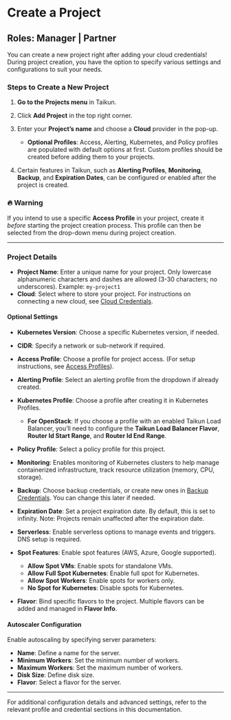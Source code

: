 # Create a Project

## Roles: Manager | Partner

You can create a new project right after adding your cloud credentials! During project creation, you have the option to specify various settings and configurations to suit your needs.

### Steps to Create a New Project
1. **Go to the Projects menu** in Taikun.
2. Click **Add Project** in the top right corner.
3. Enter your **Project’s name** and choose a **Cloud** provider in the pop-up.

   - **Optional Profiles**: Access, Alerting, Kubernetes, and Policy profiles are populated with default options at first. Custom profiles should be created before adding them to your projects.

4. Certain features in Taikun, such as **Alerting Profiles**, **Monitoring**, **Backup**, and **Expiration Dates**, can be configured or enabled after the project is created.

### 🔥 Warning
If you intend to use a specific **Access Profile** in your project, create it *before* starting the project creation process. This profile can then be selected from the drop-down menu during project creation.

---

### Project Details

- **Project Name**: Enter a unique name for your project. Only lowercase alphanumeric characters and dashes are allowed (3-30 characters; no underscores). Example: `my-project1`
- **Cloud**: Select where to store your project. For instructions on connecting a new cloud, see [Cloud Credentials](#cloud-credentials).

#### Optional Settings
- **Kubernetes Version**: Choose a specific Kubernetes version, if needed.
- **CIDR**: Specify a network or sub-network if required.
- **Access Profile**: Choose a profile for project access. (For setup instructions, see [Access Profiles](#access-profiles)).
- **Alerting Profile**: Select an alerting profile from the dropdown if already created.
- **Kubernetes Profile**: Choose a profile after creating it in Kubernetes Profiles.
   - **For OpenStack**: If you choose a profile with an enabled Taikun Load Balancer, you’ll need to configure the **Taikun Load Balancer Flavor**, **Router Id Start Range**, and **Router Id End Range**.

- **Policy Profile**: Select a policy profile for this project.
- **Monitoring**: Enables monitoring of Kubernetes clusters to help manage containerized infrastructure, track resource utilization (memory, CPU, storage).
- **Backup**: Choose backup credentials, or create new ones in [Backup Credentials](#backup-credentials). You can change this later if needed.
- **Expiration Date**: Set a project expiration date. By default, this is set to infinity. Note: Projects remain unaffected after the expiration date.
- **Serverless**: Enable serverless options to manage events and triggers. DNS setup is required.
- **Spot Features**: Enable spot features (AWS, Azure, Google supported).
   - **Allow Spot VMs**: Enable spots for standalone VMs.
   - **Allow Full Spot Kubernetes**: Enable full spot for Kubernetes.
   - **Allow Spot Workers**: Enable spots for workers only.
   - **No Spot for Kubernetes**: Disable spots for Kubernetes.

- **Flavor**: Bind specific flavors to the project. Multiple flavors can be added and managed in **Flavor Info**.
  
#### Autoscaler Configuration
Enable autoscaling by specifying server parameters:
- **Name**: Define a name for the server.
- **Minimum Workers**: Set the minimum number of workers.
- **Maximum Workers**: Set the maximum number of workers.
- **Disk Size**: Define disk size.
- **Flavor**: Select a flavor for the server.

---

For additional configuration details and advanced settings, refer to the relevant profile and credential sections in this documentation.
